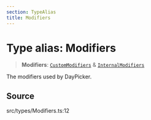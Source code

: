 ```yaml
---
section: TypeAlias
title: Modifiers
---
```


# Type alias: Modifiers

> **Modifiers**: [`CustomModifiers`](/api/latest/type-aliases/CustomModifiers.mdx) & [`InternalModifiers`](/api/latest/type-aliases/InternalModifiers.mdx)

The modifiers used by DayPicker.

## Source

src/types/Modifiers.ts:12
